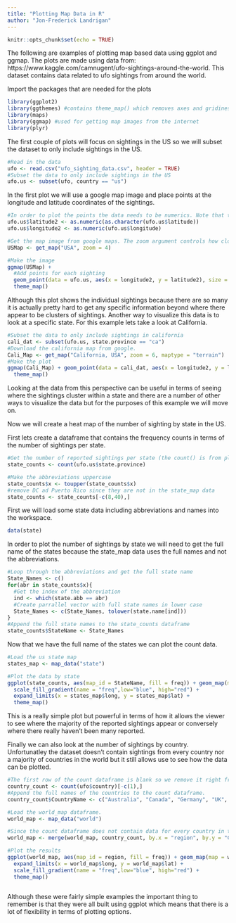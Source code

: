 ```yaml
---
title: "Plotting Map Data in R"
author: "Jon-Frederick Landrigan"
---
```


```r
knitr::opts_chunk$set(echo = TRUE)
```

The following are examples of plotting map based data using ggplot and ggmap. The plots are made using data from: https://www.kaggle.com/camnugent/ufo-sightings-around-the-world. This dataset contains data related to ufo sightings from around the world.

Import the packages that are needed for the plots
```r
library(ggplot2)
library(ggthemes) #contains theme_map() which removes axes and gridines.
library(maps)
library(ggmap) #used for getting map images from the internet
library(plyr)
```

The first couple of plots will focus on sightings in the US so we will subset the dataset to only include sightings in the US.
```r
#Read in the data
ufo <- read.csv("ufo_sighting_data.csv", header = TRUE)
#Subset the data to only include sightings in the US
ufo.us <- subset(ufo, country == "us")
```

In the first plot we will use a google map image and place points at the longitude and latitude coordinates of the sightings. 
```r
#In order to plot the points the data needs to be numerics. Note that the latitude is read in as a factor so it needs to first be converted to type character and then a numeric
ufo.us$latitude2 <- as.numeric(as.character(ufo.us$latitude))
ufo.us$longitude2 <- as.numeric(ufo.us$longitude)

#Get the map image from google maps. The zoom argument controls how close or far the image is from 3 (continent) to 21 (building)
USMap <- get_map("USA", zoom = 4)

#Make the image
ggmap(USMap) + 
  #Add points for each sighting
  geom_point(data = ufo.us, aes(x = longitude2, y = latitude2), size = .075) +
  theme_map()

```

Although this plot shows the individual sightings because there are so many it is actually pretty hard to get any specific information beyond where there appear to be clusters of sightings. Another way to visualize this data is to look at a specific state. For this example lets take a look at California.

```r
#Subset the data to only include sightings in california
cali_dat <- subset(ufo.us, state.province == "ca")
#Download the california map from google.
Cali_Map <- get_map("California, USA", zoom = 6, maptype = "terrain")
#Make the plot
ggmap(Cali_Map) + geom_point(data = cali_dat, aes(x = longitude2, y = latitude2)) + 
  theme_map()
```

Looking at the data from this perspective can be useful in terms of seeing where the sightings cluster within a state and there are a number of other ways to visualize the data but for the purposes of this example we will move on. 

Now we will create a heat map of the number of sighting by state in the US.

First lets create a dataframe that contains the frequency counts in terms of the number of sightings per state.
```r
#Get the number of reported sightings per state (the count() is from plyr)
state_counts <- count(ufo.us$state.province)

#Make the abbreviations uppercase
state_counts$x <- toupper(state_counts$x)
#remove DC ad Puerto Rico since they are not in the state_map data 
state_counts <- state_counts[-c(8,40),]
```

First we will load some state data including abbreviations and names into the workspace.
```r
data(state)
```

In order to plot the number of sightings by state we will need to get the full name of the states because the state_map data uses the full names and not the abbreviations.
```r
#Loop through the abbreviations and get the full state name 
State_Names <- c()
for(abr in state_counts$x){
  #Get the index of the abbreviation
  ind <- which(state.abb == abr)
  #Create parrallel vector with full state names in lower case
  State_Names <- c(State_Names, tolower(state.name[ind]))
}
#Append the full state names to the state_counts dataframe
state_counts$StateName <- State_Names

```

Now that we have the full name of the states we can plot the count data. 
```r
#Load the us state map
states_map <- map_data("state")

#Plot the data by state
ggplot(state_counts, aes(map_id = StateName, fill = freq)) + geom_map(map = states_map) + 
  scale_fill_gradient(name = "freq",low="blue", high="red") +
  expand_limits(x = states_map$long, y = states_map$lat) +
  theme_map()
```

This is a really simple plot but powerful in terms of how it allows the viewer to see where the majority of the reported sightings appear or conversely where there really haven't been many reported. 

Finally we can also look at the number of sightings by country. Unfortunatley the dataset doesn't contain sightings from every country nor a majority of countries in the world but it still allows use to see how the data can be plotted.
```r
#The first row of the count dataframe is blank so we remove it right from the start.
country_count <- count(ufo$country)[-c(1),]
#Append the full names of the countries to the count dataframe.
country_count$CountryName <- c("Australia", "Canada", "Germany", "UK", "USA")

#Load the world_map dataframe.
world_map <- map_data("world")

#Since the count dataframe does not contain data for every country in the world we will merge it with the world_map dataframe so that all the countries are plotted even if their are no reported sightings
world_map <- merge(world_map, country_count, by.x = "region", by.y = "CountryName", all.x = TRUE)

#Plot the results
ggplot(world_map, aes(map_id = region, fill = freq)) + geom_map(map = world_map) +
  expand_limits(x = world_map$long, y = world_map$lat) +
  scale_fill_gradient(name = "freq",low="blue", high="red") + 
  theme_map()
  
```

Although these were fairly simple examples the important thing to remember is that they were all built using ggplot which means that there is a lot of flexibility in terms of plotting options. 

